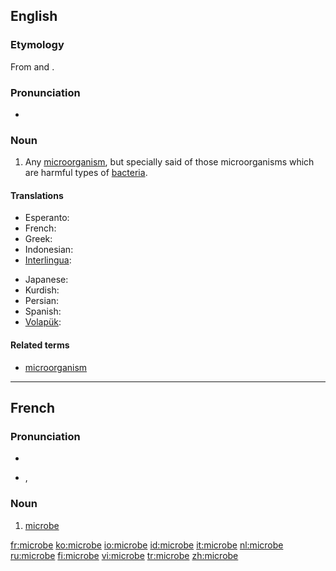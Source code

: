 ==English==

===Etymology===
From {{AGr.}} {{term|sc=polytonic|μικρός|tr=mikros||small|lang=grc}} and {{term|sc=polytonic|βίος|tr=bios||life|lang=grc}}.

===Pronunciation===
*{{audio|en-us-microbe.ogg|Audio (US)}}

===Noun===
{{en-noun}}

# {{microbiology}} Any [[microorganism]], but specially said of those microorganisms which are harmful types of [[bacteria]].

====Translations====
{{trans-top|microorganism}}
*Esperanto: {{t|eo|mikrobo|xs=Esperanto}}
*French: {{t+|fr|microbe|m}}
*Greek: {{t|el|μικρόβιο|sc=Grek}}
*Indonesian: {{t|id|mikroba|xs=Indonesian}}
*[[Interlingua]]: {{t-|ia|microbio|xs=Interlingua}}
{{trans-mid}}
*Japanese: {{t+|ja|微生物|tr=[[びせいぶつ]], biseibutsu|sc=Jpan}}
*Kurdish: {{t+|ku|میکرۆب|sc=KUchar}}
*Persian: {{t|fa|میکرب‌|tr=mikrob|sc=fa-Arab|xs=Persian}}
*Spanish: {{t-|es|microbio}}
*[[Volapük]]: {{t|vo|mikröb|xs=Volapük}}
{{trans-bottom}}

====Related terms====
*[[microorganism]]

----

==French==

===Pronunciation===
*{{audio|Fr-microbe.ogg|audio}}
*{{IPA|/mi.kʁɔb/}}, {{SAMPA|/mi.kROb/}}

===Noun===
{{fr-noun|m}}

# {{microbiology|lang=fr}} [[#English|microbe]]

[[fr:microbe]]
[[ko:microbe]]
[[io:microbe]]
[[id:microbe]]
[[it:microbe]]
[[nl:microbe]]
[[ru:microbe]]
[[fi:microbe]]
[[vi:microbe]]
[[tr:microbe]]
[[zh:microbe]]
